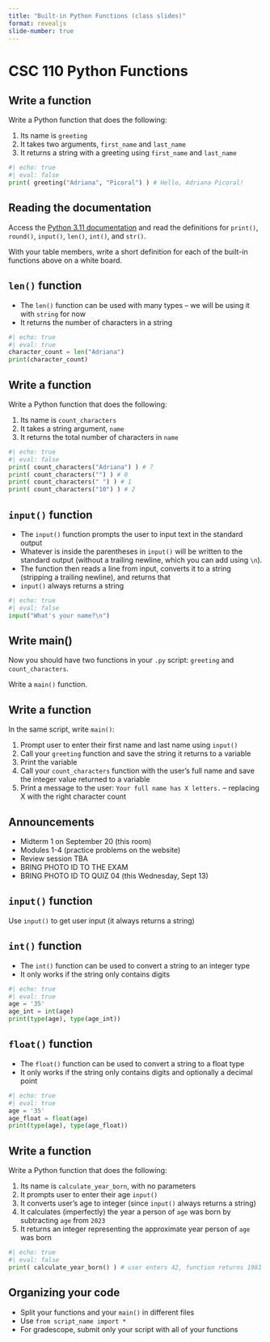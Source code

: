 ```yaml
---
title: "Built-in Python Functions (class slides)"
format: revealjs
slide-number: true
---
```


# CSC 110 Python Functions

## Write a function

Write a Python function that does the following:

1.  Its name is `greeting`
2.  It takes two arguments, `first_name` and `last_name`
3.  It returns a string with a greeting using `first_name` and `last_name`

```python
#| echo: true
#| eval: false
print( greeting("Adriana", "Picoral") ) # Hello, Adriana Picoral!
```


## Reading the documentation

Access the [Python 3.11 documentation](https://docs.python.org/3.11/library/functions.html#built-in-functions) and read the definitions for `print()`, `round()`, `input()`, `len()`, `int()`, and `str()`.

With your table members, write a short definition for each of the built-in functions above on a white board.
 
## `len()` function

-   The `len()` function can be used with many types -- we will be using it with `string` for now
-   It returns the number of characters in a string

```python
#| echo: true
#| eval: true
character_count = len("Adriana")
print(character_count)
```

## Write a function

Write a Python function that does the following:

1.  Its name is `count_characters`
2.  It takes a string argument, `name`
3.  It returns the total number of characters in `name`


```python
#| echo: true
#| eval: false
print( count_characters("Adriana") ) # 7
print( count_characters("") ) # 0
print( count_characters(" ") ) # 1
print( count_characters("10") ) # 2
```


## `input()` function

-   The `input()` function prompts the user to input text in the standard output
-   Whatever is inside the parentheses in `input()` will be written to the standard output (without a trailing newline, which you can add using `\n`).
-   The function then reads a line from input, converts it to a string (stripping a trailing newline), and returns that
-   `input()` always returns a string

```python
#| echo: true
#| eval: false
input("What's your name?\n")
```


## Write main()

Now you should have two functions in your `.py` script: `greeting` and `count_characters`.

Write a `main()` function.

## Write a function

In the same script, write `main()`:

1.  Prompt user to enter their first name and last name using `input()`
2.  Call your `greeting` function and save the string it returns to a variable
3.  Print the variable
4.  Call your `count_characters` function with the user's full name and save the integer value returned to a variable
5.  Print a message to the user: `Your full name has X letters.` -- replacing X with the right character count

## Announcements

* Midterm 1 on September 20 (this room)
* Modules 1-4 (practice problems on the website)
* Review session TBA
* BRING PHOTO ID TO THE EXAM
* BRING PHOTO ID TO QUIZ 04 (this Wednesday, Sept 13)


## `input()` function

Use `input()` to get user input (it always returns a string)

## `int()` function

-   The `int()` function can be used to convert a string to an integer type
-   It only works if the string only contains digits

```python
#| echo: true
#| eval: true
age = '35'
age_int = int(age)
print(type(age), type(age_int))
```

## `float()` function

-   The `float()` function can be used to convert a string to a float type
-   It only works if the string only contains digits and optionally a decimal point

```python
#| echo: true
#| eval: true
age = '35'
age_float = float(age)
print(type(age), type(age_float))
```


## Write a function

Write a Python function that does the following:

1.  Its name is `calculate_year_born`, with no parameters
1.  It prompts user to enter their age `input()`
2.  It converts user's age to integer (since `input()` always returns a string)
3.  It calculates (imperfectly) the year a person of `age` was born by subtracting `age` from `2023`
4.  It returns an integer representing the approximate year person of `age` was born

```python
#| echo: true
#| eval: false
print( calculate_year_born() ) # user enters 42, function returns 1981
```

## Organizing your code

-   Split your functions and your `main()` in different files
-   Use `from script_name import *`
-   For gradescope, submit only your script with all of your functions
